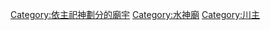 {{Category_main}}

[[Category:依主祀神劃分的廟宇|Category:依主祀神劃分的廟宇]]
[[Category:水神廟|Category:水神廟]]
[[Category:川主|Category:川主]]